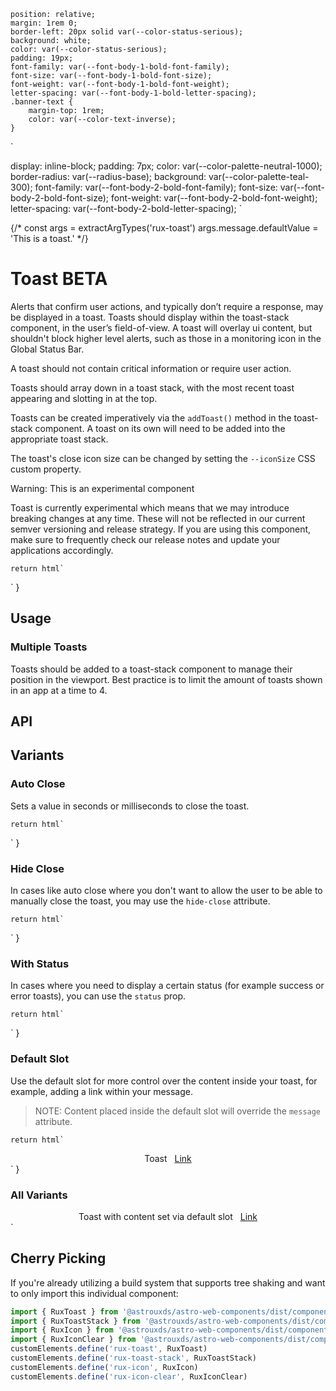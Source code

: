     position: relative;
    margin: 1rem 0;
    border-left: 20px solid var(--color-status-serious);
    background: white;
    color: var(--color-status-serious);
    padding: 19px;
    font-family: var(--font-body-1-bold-font-family);
    font-size: var(--font-body-1-bold-font-size);
    font-weight: var(--font-body-1-bold-font-weight);
    letter-spacing: var(--font-body-1-bold-letter-spacing);
    .banner-text {
        margin-top: 1rem;
        color: var(--color-text-inverse);
    }
`

  display: inline-block;
  padding: 7px;
  color: var(--color-palette-neutral-1000);
  border-radius: var(--radius-base);
  background: var(--color-palette-teal-300);
      font-family: var(--font-body-2-bold-font-family);
    font-size: var(--font-body-2-bold-font-size);
    font-weight: var(--font-body-2-bold-font-weight);
    letter-spacing: var(--font-body-2-bold-letter-spacing);
`

{/* const args = extractArgTypes('rux-toast')
args.message.defaultValue =
    'This is a toast.' */}

<Meta of={ToastStories} />

# Toast <BetaTag>BETA</BetaTag>

Alerts that confirm user actions, and typically don’t require a response, may be displayed in a toast. Toasts should display within the toast-stack component, in the user’s field-of-view. A toast will overlay ui content, but shouldn't block higher level alerts, such as those in a monitoring icon in the Global Status Bar.

A toast should not contain critical information or require user action.

Toasts should array down in a toast stack, with the most recent toast appearing and slotting in at the top.

Toasts can be created imperatively via the `addToast()` method in the toast-stack component. A toast on its own will need to be added into the appropriate toast stack.

The toast's close icon size can be changed by setting the `--iconSize` CSS custom property.

<StyledDiv>
  <div>Warning: This is an experimental component</div>

  <p class="banner-text">
    Toast is currently experimental which means that we may introduce breaking changes at any time.
    These will not be reflected in our current semver versioning and release strategy.
    If you are using this component, make sure to frequently check our release notes and update your
    applications accordingly.
  </p>
</StyledDiv>

    return html`
<div style="display: flex; flex-flow: column; justify-content: center; align-items: center;">
    <rux-toast
        message="${args.message}"
        close-after="${args.closeAfter}"
        hide-close=${args.hideClose}
        status="${args.status}"
    ></rux-toast>
</div>
    `
}

<Canvas>
  <Story of={ToastStories.Default_} />
</Canvas>

## Usage

### Multiple Toasts

Toasts should be added to a toast-stack component to manage their position in the viewport. Best practice is to limit the amount of toasts shown in an app at a time to 4.

## API

<Controls />

## Variants

### Auto Close

Sets a value in seconds or milliseconds to close the toast.

    return html`
<div style="display: flex; flex-flow: column; justify-content: center; align-items: center;">
    <rux-toast
        close-after="${args.closeAfter}"
        message="${args.message}"
    ></rux-toast>
</div>
    `
}

<Canvas>
  <Story of={ToastStories.AutoClose} />
</Canvas>

### Hide Close

In cases like auto close where you don't want to allow the user to be able to manually close the toast,
you may use the `hide-close` attribute.

    return html`
<div style="display: flex; flex-flow: column; justify-content: center; align-items: center;">
    <rux-toast
        close-after="${args.closeAfter}"
        hide-close="${args.hideClose}"
        message="${args.message}"
    ></rux-toast>
</div>
    `
}

<Canvas>
  <Story of={ToastStories.HideClose_} />
</Canvas>

### With Status

In cases where you need to display a certain status (for example success or error toasts), you can use
the `status` prop.

    return html`
<div style="display: flex; flex-flow: column; justify-content: center; align-items: center;">
    <rux-toast
        close-after="${args.closeAfter}"
        hide-close="${args.hideClose}"
        message="${args.message}"
        status="${args.status}"
    ></rux-toast>
</div>
    `
}

<Canvas>
  <Story of={ToastStories.WithStatus_} />
</Canvas>

### Default Slot

Use the default slot for more control over the content inside your toast, for example, adding a link
within your message.

> NOTE: Content placed inside the default slot will override the `message` attribute.

    return html`
<div style="display: flex; flex-flow: column; justify-content: center; align-items: center;">
    <rux-toast
         message="Toast message"
    >
    Toast
    <a href="#" style="margin-left: 8px">Link</a>
    </rux-toast>
</div>
    `
}

<Canvas>
  <Story of={ToastStories.DefaultSlot_} />
</Canvas>

### All Variants

<div style="display: flex; flex-flow: column; justify-content: center; align-items: center;">
      <rux-toast message="Toast with message set via prop."></rux-toast>
      <rux-toast>
          Toast with content set via default slot
          <a href="#" style="margin-left: 8px">Link</a>
      </rux-toast>
      <rux-toast
        hide-close="true"
        message="Toast with close icon hidden."
      ></rux-toast>
      <rux-toast
        close-after="2000"
        hide-close="true"
        message="Toast will close after 2000ms"
      ></rux-toast>
      <rux-toast
        message="Standby"
        status="standby"
        ></rux-toast>
              <rux-toast
        message="Normal"
        status="normal"
        ></rux-toast>
              <rux-toast
        message="Off"
        status="off"
        ></rux-toast>
              <rux-toast
        message="Caution"
        status="caution"
        ></rux-toast>
              <rux-toast
        message="Serious"
        status="serious"
        ></rux-toast>
              <rux-toast
        message="Critical"
        status="critical"
        ></rux-toast>
</div>
`

<Canvas>
  <Story of={ToastStories.AllVariants_} />
</Canvas>

## Cherry Picking

If you're already utilizing a build system that supports tree shaking and want to only import this individual component:

```js
import { RuxToast } from '@astrouxds/astro-web-components/dist/components/rux-toast'
import { RuxToastStack } from '@astrouxds/astro-web-components/dist/components/rux-toast-stack'
import { RuxIcon } from '@astrouxds/astro-web-components/dist/components/rux-icon'
import { RuxIconClear } from '@astrouxds/astro-web-components/dist/components/rux-icon-clear'
customElements.define('rux-toast', RuxToast)
customElements.define('rux-toast-stack', RuxToastStack)
customElements.define('rux-icon', RuxIcon)
customElements.define('rux-icon-clear', RuxIconClear)
```
